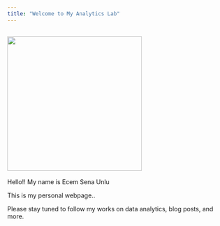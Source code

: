 ```yaml
---
title: "Welcome to My Analytics Lab"  
---
```


![](images/d9f21515b1e38d83e94fdbce88f623b6.gif){width="308"}
---

Hello!! My name is Ecem Sena Unlu

This is my personal webpage..

Please stay tuned to follow my works on data analytics, blog posts, and more.
